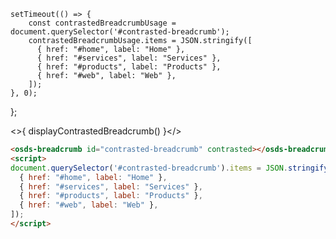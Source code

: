 
    setTimeout(() => {
        const contrastedBreadcrumbUsage = document.querySelector('#contrasted-breadcrumb');
        contrastedBreadcrumbUsage.items = JSON.stringify([
          { href: "#home", label: "Home" },
          { href: "#services", label: "Services" },
          { href: "#products", label: "Products" },
          { href: "#web", label: "Web" },
        ]);
    }, 0);
};

<Canvas withSource="none" className='contrasted'>
    <osds-breadcrumb id="contrasted-breadcrumb" contrasted></osds-breadcrumb>
</Canvas >

<>{ displayContrastedBreadcrumb() }</>

```html
<osds-breadcrumb id="contrasted-breadcrumb" contrasted></osds-breadcrumb>
<script>
document.querySelector('#contrasted-breadcrumb').items = JSON.stringify([
  { href: "#home", label: "Home" },
  { href: "#services", label: "Services" },
  { href: "#products", label: "Products" },
  { href: "#web", label: "Web" },
]);
</script>
```
